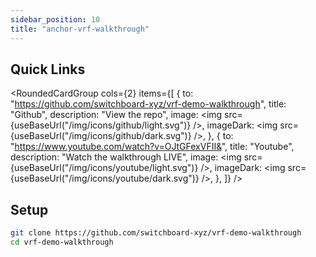 ```yaml
---
sidebar_position: 10
title: "anchor-vrf-walkthrough"
---
```



## Quick Links

<RoundedCardGroup
  cols={2}
  items={[
    {
      to: "https://github.com/switchboard-xyz/vrf-demo-walkthrough",
      title: "Github",
      description: "View the repo",
      image: <img src={useBaseUrl("/img/icons/github/light.svg")} />,
      imageDark: <img src={useBaseUrl("/img/icons/github/dark.svg")} />,
    },
    {
      to: "https://www.youtube.com/watch?v=OJtGFexVFII&",
      title: "Youtube",
      description: "Watch the walkthrough LIVE",
      image: <img src={useBaseUrl("/img/icons/youtube/light.svg")} />,
      imageDark: <img src={useBaseUrl("/img/icons/youtube/dark.svg")} />,
    },
  ]}
/>

## Setup

```bash
git clone https://github.com/switchboard-xyz/vrf-demo-walkthrough
cd vrf-demo-walkthrough
```
